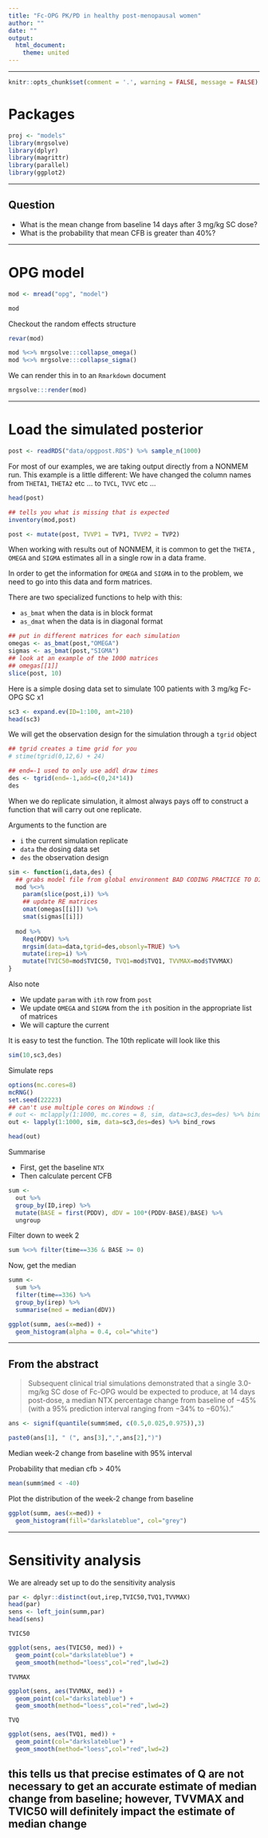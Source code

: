 ```yaml
---
title: "Fc-OPG PK/PD in healthy post-menopausal women"
author: ""
date: ""
output: 
  html_document:
    theme: united
---
```


<hr><div class = spacersm></div>

```r
knitr::opts_chunk$set(comment = '.', warning = FALSE, message = FALSE)
```

# Packages
```r
proj <- "models"
library(mrgsolve)
library(dplyr)
library(magrittr)
library(parallel)
library(ggplot2)
```

<hr><div class = spacer></div>

## Question
- What is the mean change from baseline 14 days after 3 mg/kg SC dose?
- What is the probability that mean CFB is greater than 40%?

<hr><div class = spacer></div>
# OPG model
```r
mod <- mread("opg", "model")

mod
```

Checkout the random effects structure
```r
revar(mod)
```


```r
mod %<>% mrgsolve:::collapse_omega() 
mod %<>% mrgsolve:::collapse_sigma()
```


We can render this in to an `Rmarkdown` document
```r
mrgsolve:::render(mod)
```

<hr><div class = spacer></div>

# Load the simulated posterior
```r
post <- readRDS("data/opgpost.RDS") %>% sample_n(1000)
```


For most of our examples, we are taking output directly
from a NONMEM run. This example is a little different:
We have changed the column names from `THETA1`, `THETA2` 
etc ... to `TVCL`, `TVVC` etc ...
```r
head(post)

## tells you what is missing that is expected
inventory(mod,post)
```

```r
post <- mutate(post, TVVP1 = TVP1, TVVP2 = TVP2)
```

When working with results out of NONMEM, it is common to get
the `THETA` , `OMEGA` and `SIGMA` estimates all in a single 
row in a data frame.  

In order to get the information for `OMEGA` and `SIGMA` in to 
the problem, we need to go into this data and 
form matrices.

There are two specialized functions to help with this:

- `as_bmat` when the data is in block format
- `as_dmat` when the data is in diagonal format

```r
## put in different matrices for each simulation
omegas <- as_bmat(post,"OMEGA")
sigmas <- as_bmat(post,"SIGMA")
## look at an example of the 1000 matrices
## omegas[[1]]
slice(post, 10)
```


Here is a simple dosing data set to simulate 100 patients with 
3 mg/kg Fc-OPG SC x1
```r
sc3 <- expand.ev(ID=1:100, amt=210)
head(sc3)
```


We will get the observation design for the simulation 
through a `tgrid` object
```r
## tgrid creates a time grid for you
# stime(tgrid(0,12,6) + 24)

## end=-1 used to only use addl draw times
des <- tgrid(end=-1,add=c(0,24*14))
des
```


When we do replicate simulation, it almost always pays off
to construct a function that will carry out one
replicate.


Arguments to the function are

- `i` the current simulation replicate
- `data` the dosing data set
- `des` the observation design


```r
sim <- function(i,data,des) {
  ## grabs model file from global environment BAD CODING PRACTICE TO DISREGARD SCOPING
  mod %<>% 
    param(slice(post,i)) %>%
    ## update RE matrices
    omat(omegas[[i]]) %>% 
    smat(sigmas[[i]])
  
  mod %>%
    Req(PDDV) %>%
    mrgsim(data=data,tgrid=des,obsonly=TRUE) %>% 
    mutate(irep=i) %>% 
    mutate(TVIC50=mod$TVIC50, TVQ1=mod$TVQ1, TVVMAX=mod$TVVMAX)
}
```


Also note 

- We update `param` with `ith` row from `post`
- We update `OMEGA` and `SIGMA` from the `ith` position 
in the appropriate list of matrices
- We will capture the current 


It is easy to test the function.  The 10th replicate will
look like this
```r
sim(10,sc3,des)
```



Simulate reps
```r
options(mc.cores=8)
mcRNG()
set.seed(22223)
## can't use multiple cores on Windows :(
# out <- mclapply(1:1000, mc.cores = 8, sim, data=sc3,des=des) %>% bind_rows
out <- lapply(1:1000, sim, data=sc3,des=des) %>% bind_rows

head(out)
```



Summarise

- First, get the baseline `NTX`
- Then calculate percent CFB


```r
sum <- 
  out %>%
  group_by(ID,irep) %>%
  mutate(BASE = first(PDDV), dDV = 100*(PDDV-BASE)/BASE) %>%
  ungroup
```



Filter down to week 2
```r
sum %<>% filter(time==336 & BASE >= 0)
```


Now, get the median
```r
summ <- 
  sum %>%
  filter(time==336) %>%
  group_by(irep) %>%
  summarise(med = median(dDV))

ggplot(summ, aes(x=med)) + 
  geom_histogram(alpha = 0.4, col="white")
```


<hr><div class = spacer></div>

## From the abstract

> Subsequent clinical trial simulations demonstrated that a single 3.0-mg/kg SC dose of Fc-OPG would be expected to produce, at 14 days post-dose, a median NTX percentage change from baseline of −45% (with a 95% prediction interval ranging from −34% to −60%)."

```r
ans <- signif(quantile(summ$med, c(0.5,0.025,0.975)),3)

paste0(ans[1], " (", ans[3],",",ans[2],")")
```

Median week-2 change from baseline with 95% interval


Probability that median cfb > 40%
```r
mean(summ$med < -40)
```



Plot the distribution of the week-2 change from baseline
```r
ggplot(summ, aes(x=med)) + 
  geom_histogram(fill="darkslateblue", col="grey")
```


<hr><div class = spacer></div>

# Sensitivity analysis

We are already set up to do the sensitivity analysis

```r
par <- dplyr::distinct(out,irep,TVIC50,TVQ1,TVVMAX)
head(par)
sens <- left_join(summ,par)
head(sens)
```

`TVIC50`
```r
ggplot(sens, aes(TVIC50, med)) + 
  geom_point(col="darkslateblue") + 
  geom_smooth(method="loess",col="red",lwd=2)
```

`TVVMAX`
```r
ggplot(sens, aes(TVVMAX, med)) + 
  geom_point(col="darkslateblue") +
  geom_smooth(method="loess",col="red",lwd=2)
```


`TVQ`
```r
ggplot(sens, aes(TVQ1, med)) + 
  geom_point(col="darkslateblue") +
  geom_smooth(method="loess",col="red",lwd=2)

```
## this tells us that precise estimates of Q are not necessary to get an accurate estimate of median change from baseline; however, TVVMAX and TVIC50 will definitely impact the estimate of median change 
